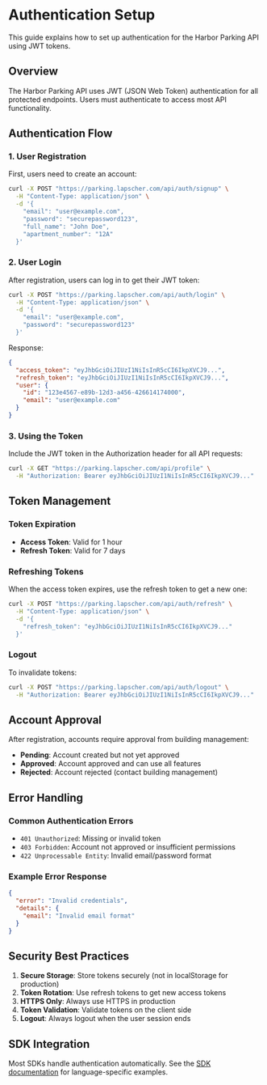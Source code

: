 # Authentication Setup

This guide explains how to set up authentication for the Harbor Parking API using JWT tokens.

## Overview

The Harbor Parking API uses JWT (JSON Web Token) authentication for all protected endpoints. Users must authenticate to access most API functionality.

## Authentication Flow

### 1. User Registration

First, users need to create an account:

```bash
curl -X POST "https://parking.lapscher.com/api/auth/signup" \
  -H "Content-Type: application/json" \
  -d '{
    "email": "user@example.com",
    "password": "securepassword123",
    "full_name": "John Doe",
    "apartment_number": "12A"
  }'
```

### 2. User Login

After registration, users can log in to get their JWT token:

```bash
curl -X POST "https://parking.lapscher.com/api/auth/login" \
  -H "Content-Type: application/json" \
  -d '{
    "email": "user@example.com",
    "password": "securepassword123"
  }'
```

Response:
```json
{
  "access_token": "eyJhbGciOiJIUzI1NiIsInR5cCI6IkpXVCJ9...",
  "refresh_token": "eyJhbGciOiJIUzI1NiIsInR5cCI6IkpXVCJ9...",
  "user": {
    "id": "123e4567-e89b-12d3-a456-426614174000",
    "email": "user@example.com"
  }
}
```

### 3. Using the Token

Include the JWT token in the Authorization header for all API requests:

```bash
curl -X GET "https://parking.lapscher.com/api/profile" \
  -H "Authorization: Bearer eyJhbGciOiJIUzI1NiIsInR5cCI6IkpXVCJ9..."
```

## Token Management

### Token Expiration

- **Access Token**: Valid for 1 hour
- **Refresh Token**: Valid for 7 days

### Refreshing Tokens

When the access token expires, use the refresh token to get a new one:

```bash
curl -X POST "https://parking.lapscher.com/api/auth/refresh" \
  -H "Content-Type: application/json" \
  -d '{
    "refresh_token": "eyJhbGciOiJIUzI1NiIsInR5cCI6IkpXVCJ9..."
  }'
```

### Logout

To invalidate tokens:

```bash
curl -X POST "https://parking.lapscher.com/api/auth/logout" \
  -H "Authorization: Bearer eyJhbGciOiJIUzI1NiIsInR5cCI6IkpXVCJ9..."
```

## Account Approval

After registration, accounts require approval from building management:

- **Pending**: Account created but not yet approved
- **Approved**: Account approved and can use all features
- **Rejected**: Account rejected (contact building management)

## Error Handling

### Common Authentication Errors

- `401 Unauthorized`: Missing or invalid token
- `403 Forbidden`: Account not approved or insufficient permissions
- `422 Unprocessable Entity`: Invalid email/password format

### Example Error Response

```json
{
  "error": "Invalid credentials",
  "details": {
    "email": "Invalid email format"
  }
}
```

## Security Best Practices

1. **Secure Storage**: Store tokens securely (not in localStorage for production)
2. **Token Rotation**: Use refresh tokens to get new access tokens
3. **HTTPS Only**: Always use HTTPS in production
4. **Token Validation**: Validate tokens on the client side
5. **Logout**: Always logout when the user session ends

## SDK Integration

Most SDKs handle authentication automatically. See the [SDK documentation](/sdks/javascript) for language-specific examples.
